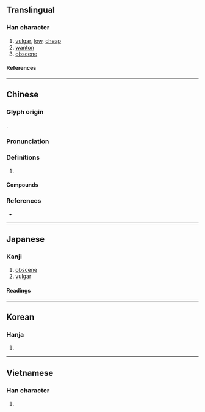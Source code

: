 {{character info/new}}
==Translingual==

===Han character===
{{Han char|rn=94|rad=犬|as=09|sn=12|four=46232|canj=KHWMV|ids=⿰犭畏}}

# [[vulgar]], [[low]], [[cheap]]
# [[wanton]]
# [[obscene]]

====References====
{{Han ref|kx=0714.120|dkj=20519|dj=1126.100|hdz=21357.030|uh=7325}}

----

==Chinese==
{{zh-forms}}

===Glyph origin===
{{Han etym}}
{{Han compound|犭|畏|c1=s|c2=p|ls=psc}}.

===Pronunciation===
{{zh-pron
|m=wěi
|c=wai2,wui2,wui1
|mn=úi/tw:óe
|mc=y
|oc=y
|cat=a
}}

===Definitions===
{{zh-hanzi}}

# {{rfdef|zh}}

====Compounds====
{{zh-der|淫猥|煩猥|猥獕|猥瑣|猥當大任|猥褻|猥賤|貪猥無厭|鄙猥}}

===References===
* {{R:yue:Hanzi}}

----

==Japanese==

===Kanji===
{{ja-kanji|grade=|rs=犬09}}

# [[obscene]]
# [[vulgar]]

====Readings====
{{ja-readings
|on=わい
|kun=みだ-ら, みだ-りに
|nanori=
}}

----

==Korean==

===Hanja===
{{ko-hanja|외}}

# {{rfdef|ko|sort=犬09}}

----

==Vietnamese==

===Han character===
{{vi-readings|rs=犬09|reading=ổi}}

# {{rfdef|vi|sort=犬09}}